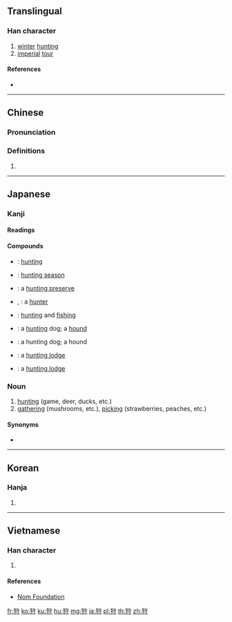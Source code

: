 ==Translingual==

===Han character===
{{Han char|rn=94|rad=犬|as=06|sn=9|four=43242|canj=KHJDI|ids=⿰犭守}}

# [[winter]] [[hunting]]
# [[imperial]] [[tour]]

====References====
* {{Han ref|kx=0711.040|dkj=20390|dj=1123.040|hdz=21346.050|uh=72E9|ud=29417|bh=ACBC|bd=44220}}

----

==Chinese==
{{zh-forms}}

===Pronunciation===
{{zh-pron
|m=shòu
|c=sau2,sau3
|mc=y
|oc=y
|ma=
|cat=n
}}

===Definitions===
{{zh-hanzi}}

# {{rfdef|lang=zh}}

----

==Japanese==

===Kanji===
{{ja-kanji|grade=c|rs=犬06}}

====Readings====
{{ja-readings
|goon=[[しゅ]] (shu)
|kanon=[[しゅう]] (shū) {{non-joyo-reading}}
|kun=[[かる|か-る]] (ka-ru), [[かり|か-り]] (ka-ri), [[かり]] (kari)
}}

====Compounds====
{{der-top|Compounds}}
* {{ja-r|狩猟|しゅりょう}}: [[hunting]]
* {{ja-r|狩猟期|しゅりょうき}}: [[hunting season]]
* {{ja-r|狩猟場|しゅりょうば}}: a [[hunting preserve]]
* {{ja-r|狩人|かりゅうど}}, {{ja-r|狩人|かりゅうど}}: a [[hunter]]
* {{ja-r|狩漁|しゅぎょ}}: [[hunting]] and [[fishing]]
{{der-mid}}
* {{ja-r|狩犬|かりいぬ}}: a [[hunting]] dog; a [[hound]]
* {{ja-r|狩猟犬|しゅりょうけん}}: a hunting dog; a hound
* {{ja-r|狩り小屋|かりこや}}: a [[hunting lodge]]
* {{ja-r|狩猟小屋|しゅりょう こや}}: a [[hunting lodge]]
{{der-bottom}}

{{ja-kanjitab|かり|yomi=k}}

===Noun===
{{ja-noun|かり}}

# [[hunting]] (game, deer, ducks, etc.)
# [[gathering]] (mushrooms, etc.), [[picking]] (strawberries, peaches, etc.)

====Synonyms====
* {{l|ja|猟}}

----

==Korean==

===Hanja===
{{ko-hanja|hangeul=수|eumhun=|rv=su|mr=su|y=swu}}

# {{defn|lang=ko|sort=犬06}}

----

==Vietnamese==

===Han character===
{{vi-readings|rs=犬06| hanviet = thú}}

# {{defn|lang=vi|sort=犬06}}

====References====
*[http://nomfoundation.org/common/nom_details.php?codepoint=72e9 Nom Foundation]

[[fr:狩]]
[[ko:狩]]
[[ku:狩]]
[[hu:狩]]
[[mg:狩]]
[[ja:狩]]
[[pl:狩]]
[[th:狩]]
[[zh:狩]]